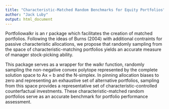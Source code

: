 ```yaml
---
title: "Characteristic-Matched Random Benchmarks for Equity Portfolios"
author: "Jack Luby"
output: html_document
---
```


Portfoliowalkr is an r package which facilitates the creation of matched portfolios. Following the ideas of Burns (2004) with additional contraints for passive characteristic allocations, we propose that randomly sampling from the space of characteristic-matching portfolios yields an accurate measure of manager stock-picking ability.

This package serves as a wrapper for the walkr function, randomly sampling the non-negative convex polytope represented by the complete solution space to Ax = b and the N-simplex. In pinning allocation biases to zero and representing an exhaustive set of alternative portfolios, sampling from this space provides a representative set of characteristic-controlled counterfactual investments. These characteristic-matched random portfolios serve as an accurate benchmark for portfolio performance assessment.